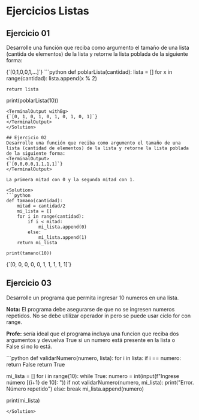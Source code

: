# Ejercicios Listas

## Ejercicio 01

Desarrolle una función que reciba como argumento el tamaño de una lista (cantida de elementos) de la lista y retorne la lista poblada de la siguiente forma:

<TerminalOutput>
{`[0,1,0,0,1,...]`}
</TerminalOutput>

<Solution>
```python
def poblarLista(cantidad):
    lista = []
    for x in range(cantidad):
        lista.append(x % 2)
    
    return lista

print(poblarLista(10))
```
<TerminalOutput withBg>
{`[0, 1, 0, 1, 0, 1, 0, 1, 0, 1]`}
</TerminalOutput>
</Solution>

## Ejercicio 02
Desarrolle una función que reciba como argumento el tamaño de una lista (cantidad de elementos) de la lista y retorne la lista poblada de la siguiente forma:
<TerminalOutput>
{`[0,0,0,0,1,1,1,1]`}
</TerminalOutput>

La primera mitad con 0 y la segunda mitad con 1.

<Solution>
```python
def tamano(cantidad):
    mitad = cantidad/2
    mi_lista = []
    for i in range(cantidad):
        if i < mitad:
            mi_lista.append(0)
        else:
            mi_lista.append(1)
    return mi_lista

print(tamano(10))
```
<TerminalOutput withBg>
{`[0, 0, 0, 0, 0, 1, 1, 1, 1, 1]`}
</TerminalOutput>
</Solution>

## Ejercicio 03
Desarrolle un programa que permita ingresar 10 numeros en una lista.

**Nota:** El programa debe asegurarse de que no se ingresen numeros repetidos. No se debe utilizar operador in pero se puede usar ciclo for con range.

**Profe:** sería ideal que el programa incluya una funcion que reciba dos argumentos y devuelva True si un numero está presente en la lista o False si no lo está.


<Solution>
```python
def validarNumero(numero, lista):
    for i in lista:
        if i == numero:
            return False
    return True

mi_lista = []
for i in range(10):
    while True:
        numero = int(input(f"Ingrese número [{i+1} de 10]: "))
        if not validarNumero(numero, mi_lista):
            print("Error. Número repetido")
        else:
            break
    mi_lista.append(numero)

print(mi_lista)
```
</Solution>